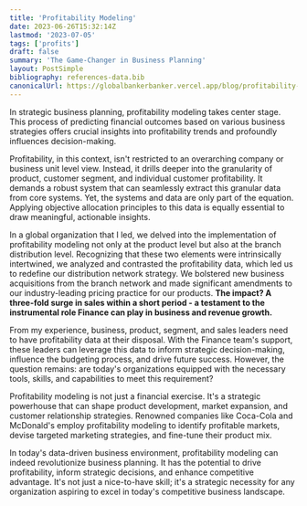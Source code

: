 ```yaml
---
title: 'Profitability Modeling'
date: 2023-06-26T15:32:14Z
lastmod: '2023-07-05'
tags: ['profits']
draft: false
summary: 'The Game-Changer in Business Planning'
layout: PostSimple
bibliography: references-data.bib
canonicalUrl: https://globalbankerbanker.vercel.app/blog/profitability-modeling/
---
```


In strategic business planning, profitability modeling takes center stage. This process of predicting financial outcomes based on various business strategies offers crucial insights into profitability trends and profoundly influences decision-making.

Profitability, in this context, isn't restricted to an overarching company or business unit level view. Instead, it drills deeper into the granularity of product, customer segment, and individual customer profitability. It demands a robust system that can seamlessly extract this granular data from core systems. Yet, the systems and data are only part of the equation. Applying objective allocation principles to this data is equally essential to draw meaningful, actionable insights.

In a global organization that I led, we delved into the implementation of profitability modeling not only at the product level but also at the branch distribution level. Recognizing that these two elements were intrinsically intertwined, we analyzed and contrasted the profitability data, which led us to redefine our distribution network strategy. We bolstered new business acquisitions from the branch network and made significant amendments to our industry-leading pricing practice for our products. **The impact? A three-fold surge in sales within a short period - a testament to the instrumental role Finance can play in business and revenue growth.**

From my experience, business, product, segment, and sales leaders need to have profitability data at their disposal. With the Finance team's support, these leaders can leverage this data to inform strategic decision-making, influence the budgeting process, and drive future success. However, the question remains: are today's organizations equipped with the necessary tools, skills, and capabilities to meet this requirement?

Profitability modeling is not just a financial exercise. It's a strategic powerhouse that can shape product development, market expansion, and customer relationship strategies. Renowned companies like Coca-Cola and McDonald's employ profitability modeling to identify profitable markets, devise targeted marketing strategies, and fine-tune their product mix.

In today's data-driven business environment, profitability modeling can indeed revolutionize business planning. It has the potential to drive profitability, inform strategic decisions, and enhance competitive advantage. It's not just a nice-to-have skill; it's a strategic necessity for any organization aspiring to excel in today's competitive business landscape.

